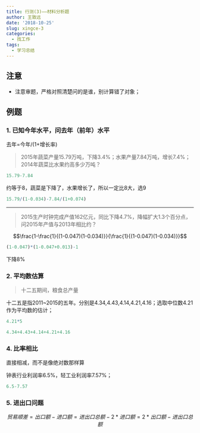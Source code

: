 ```yaml
---
title: 行测(3)——材料分析题
author: 王致远
date: '2018-10-25'
slug: xingce-3
categories:
  - 找工作
tags:
  - 学习总结
---
```


## 注意

- 注意审题，严格对照清楚问的是谁，别计算错了对象；



## 例题

### 1. 已知今年水平，问去年（前年）水平

去年=今年/(1+增长率)

> 2015年蔬菜产量15.79万吨，下降3.4%；水果产量7.84万吨，增长7.4%；2014年蔬菜比水果约高多少万吨？

```r
15.79-7.84
```

约等于8，蔬菜是下降了，水果增长了，所以一定比8大，选9

```r
15.79/(1-0.034)-7.84/(1+0.074)
```

----

> 2015生产时钟完成产值162亿元，同比下降4.7%，降幅扩大1.3个百分点，问2015年产值与2013年相比约？

$$\frac{1-\frac{1}{(1-0.047)(1-0.034)}}{\frac{1}{(1-0.047)(1-0.034)}}$$

```r
(1-0.047)*(1-0.047+0.013)-1
```

下降8%

### 2. 平均数估算

> 十二五期间，粮食总产量

十二五是指2011~2015的五年。分别是4.34,4.43,4.14,4.21,4.16；选取中位数4.21作为平均数的估计；

```r
4.21*5
```

```r
4.34+4.43+4.14+4.21+4.16
```

### 4. 比率相比

直接相减，而不是像绝对数那样算

钟表行业利润率6.5%，轻工业利润率7.57%；

```r
6.5-7.57
```

### 5. 进出口问题

$$贸易顺差=出口额-进口额=进出口总额-2*进口额=2*出口额-进出口总额$$




